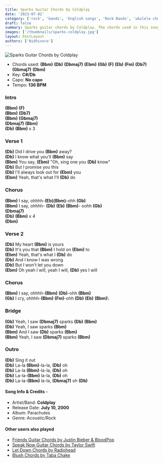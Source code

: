 ```yaml
---
title: Sparks Guitar Chords by Coldplay
date: '2023-07-02'
category: ['rock', 'bands', 'English songs', 'Rock Bands', 'ukulele chords']
draft: false
summary: Sparks guitar chords by Coldplay. The chords used in this song are - (Bbm), (D), (Ebm), (Gb), (F), (Dbm), Capo - No capo, Key - C#/Db.
images: ['/thumbnails/sparks-coldplay.jpg']
layout: PostLayout
authors: ['Nidhivora']
---
```


![Sparks Guitar Chords by Coldplay](/thumbnails/sparks-coldplay.jpg)

- Chords used: **(Bbm)** **(Db)** **(Dbmaj7)** **(Ebm)** **(Gb)** **(F)** **(Eb)** **(Fm)** **(Db7)** **(Gbmaj7)** **(Dbm)**
- Key: **C#/Db**
- Capo: **No capo**
- Tempo: **136 BPM**

### Intro

**(Bbm)** **(F)**\
**(Bbm)** **(Db7)**\
**(Bbm)** **(Gbmaj7)**\
**(Dbmaj7)** **(Bbm)**\
**(Db)** **(Bbm)** x 3

### Verse 1

**(Db)** Did I drive you **(Bbm)** away?\
**(Db)** I know what you'll **(Bbm)** say\
**(Bbm)** You say, **(Ebm)** "Oh, sing one you **(Db)** know"\
**(Db)** But I promise you this\
**(Db)** I'll always look out for **(Ebm)** you\
**(Ebm)** Yeah, that's what I'll **(Db)** do

### Chorus

**(Bbm)** I say, ohhhh-**(Eb)(Bbm)**-ohh **(Gb)**\
**(Bbm)** I say, ohhhh- **(Db)** **(Eb)** **(Bbm)**- oohh **(Gb)**\
**(Dbmaj7)**\
**(Db)** **(Bbm)** x 4\
**(Dbm)**

### Verse 2

**(Db)** My heart **(Bbm)** is yours\
**(Db)** It's you that **(Bbm)** I hold on **(Ebm)** to\
**(Ebm)** Yeah, that's what I **(Db)** do\
**(Db)** And I know I was wrong\
**(Db)** But I won't let you down\
**(Ebm)** Oh yeah I will, yeah I will, **(Db)** yes I will

### Chorus

**(Bbm)** I say, ohhhh-**(Bbm)** **(Db)**-ohh **(Bbm)**\
**(Gb)** I cry, ohhhh-**(Bbm)** **(Fm)**-ohh **(Db)** **(Eb)** **(Bbm)**\

### Bridge

**(Gb)** Yeah, I saw **(Dbmaj7)** sparks **(Db)** **(Bbm)**\
**(Db)** Yeah, I saw sparks **(Bbm)**\
**(Bbm)** And I saw **(Db)** sparks **(Bbm)**\
**(Bbm)** Yeah, I saw **(Dbmaj7)** sparks **(Bbm)**

### Outro

**(Db)** Sing it out\
**(Db)** La-la **(Bbm)**-la-la, **(Db)** oh\
**(Db)** La-la **(Bbm)**-la-la, **(Db)** oh\
**(Db)** La-la-**(Bbm)** la-la, **(Db)** oh\
**(Db)** La-la-**(Bbm)** la-la, **(Dbmaj7)** oh **(Db)**

#### Song Info & Credits -

- Artist/Band: **Coldplay**
- Release Date: **July 10, 2000**
- Album: Parachutes
- Genre: Acoustic/Rock

#### Other users also played

- [Friends Guitar Chords by Justin Bieber & BloodPop](https://www.chordsco.com/chords/friends-guitar-chords-by-justin-bieber-bloodpop)
- [Speak Now Guitar Chords by Taylor Swift](https://www.chordsco.com/chords/speak-now-guitar-chords-by-taylor-swift)
- [Let Down Chords by Radiohead](https://www.chordsco.com/chords/let-down-chords-by-radiohead)
- [Blush Chords by Taba Chake](https://www.chordsco.com/chords/blush-guitar-chords-by-taba-chake)
